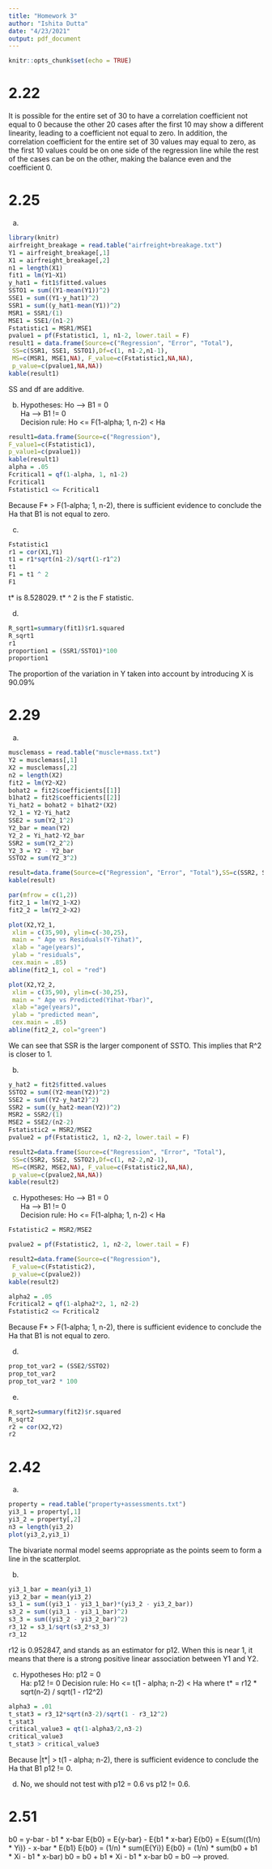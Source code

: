 ```yaml
---
title: "Homework 3"
author: "Ishita Dutta"
date: "4/23/2021"
output: pdf_document
---
```


```r
knitr::opts_chunk$set(echo = TRUE)
```

# 2.22
  It is possible for the entire set of 30 to have a correlation coefficient not equal to 0 because the other 20 cases after the first 10 may show a different linearity, leading to a coefficient not equal to zero.
  In addition, the correlation coefficient for the entire set of 30 values may equal to zero, as the first 10 values could be on one side of the regression line while the rest of the cases can be on the other, making the balance even and the coefficient 0.

# 2.25
a)
```r
library(knitr)
airfreight_breakage = read.table("airfreight+breakage.txt")
Y1 = airfreight_breakage[,1]
X1 = airfreight_breakage[,2]
n1 = length(X1)
fit1 = lm(Y1~X1)
y_hat1 = fit1$fitted.values
SSTO1 = sum((Y1-mean(Y1))^2)
SSE1 = sum((Y1-y_hat1)^2)
SSR1 = sum((y_hat1-mean(Y1))^2)
MSR1 = SSR1/(1)
MSE1 = SSE1/(n1-2)
Fstatistic1 = MSR1/MSE1
pvalue1 = pf(Fstatistic1, 1, n1-2, lower.tail = F)
result1 = data.frame(Source=c("Regression", "Error", "Total"),
 SS=c(SSR1, SSE1, SSTO1),Df=c(1, n1-2,n1-1),
 MS=c(MSR1, MSE1,NA), F_value=c(Fstatistic1,NA,NA),
 p_value=c(pvalue1,NA,NA))
kable(result1)
```
SS and df are additive.

b)
Hypotheses:	
Ho -->	B1	=	0	
Ha -->	B1	!=	0	
Decision	rule:
Ho <= F(1-alpha;	1,	n-2) < Ha
```r
result1=data.frame(Source=c("Regression"),
F_value1=c(Fstatistic1),
p_value1=c(pvalue1))
kable(result1)
alpha = .05
Fcritical1 = qf(1-alpha, 1, n1-2)
Fcritical1
Fstatistic1 <= Fcritical1
```
Because F* > F(1-alpha;	1,	n-2), there is sufficient evidence to conclude the Ha that B1 is not equal to zero.

c)
```r
Fstatistic1
r1 = cor(X1,Y1)
t1 = r1*sqrt(n1-2)/sqrt(1-r1^2)
t1
F1 = t1 ^ 2
F1
```
t* is	8.528029. t* ^ 2 is the F statistic.

d)
```r
R_sqrt1=summary(fit1)$r1.squared
R_sqrt1
r1
proportion1 = (SSR1/SSTO1)*100
proportion1
```
The proportion of the variation in Y taken into account by introducing X is 90.09%


# 2.29
a)
```r
musclemass = read.table("muscle+mass.txt")
Y2 = musclemass[,1]
X2 = musclemass[,2]
n2 = length(X2)
fit2 = lm(Y2~X2)
bohat2 = fit2$coefficients[[1]]
b1hat2 = fit2$coefficients[[2]]
Yi_hat2 = bohat2 + b1hat2*(X2)
Y2_1 = Y2-Yi_hat2
SSE2 = sum(Y2_1^2)
Y2_bar = mean(Y2)
Y2_2 = Yi_hat2-Y2_bar
SSR2 = sum(Y2_2^2)
Y2_3 = Y2 - Y2_bar
SSTO2 = sum(Y2_3^2)

result=data.frame(Source=c("Regression", "Error", "Total"),SS=c(SSR2, SSE2, SSTO2))
kable(result)

par(mfrow = c(1,2))
fit2_1 = lm(Y2_1~X2)
fit2_2 = lm(Y2_2~X2)

plot(X2,Y2_1,
 xlim = c(35,90), ylim=c(-30,25),
 main = " Age vs Residuals(Y-Yihat)",
 xlab = "age(years)",
 ylab = "residuals",
 cex.main = .85)
abline(fit2_1, col = "red")

plot(X2,Y2_2,
 xlim = c(35,90), ylim=c(-30,25),
 main = " Age vs Predicted(Yihat-Ybar)",
 xlab ="age(years)",
 ylab = "predicted mean",
 cex.main = .85)
abline(fit2_2, col="green")
```
We can see that SSR is the larger component of SSTO. This implies that R^2 is closer to 1.

b)
```r
y_hat2 = fit2$fitted.values
SSTO2 = sum((Y2-mean(Y2))^2)
SSE2 = sum((Y2-y_hat2)^2)
SSR2 = sum((y_hat2-mean(Y2))^2)
MSR2 = SSR2/(1)
MSE2 = SSE2/(n2-2)
Fstatistic2 = MSR2/MSE2
pvalue2 = pf(Fstatistic2, 1, n2-2, lower.tail = F)

result2=data.frame(Source=c("Regression", "Error", "Total"),
 SS=c(SSR2, SSE2, SSTO2),Df=c(1, n2-2,n2-1),
 MS=c(MSR2, MSE2,NA), F_value=c(Fstatistic2,NA,NA),
 p_value=c(pvalue2,NA,NA))
kable(result2)
```

c)
Hypotheses:	
Ho -->	B1	=	0	
Ha -->	B1	!=	0	
Decision	rule:
Ho <= F(1-alpha;	1,	n-2) < Ha
```r
Fstatistic2 = MSR2/MSE2

pvalue2 = pf(Fstatistic2, 1, n2-2, lower.tail = F)

result2=data.frame(Source=c("Regression"),
 F_value=c(Fstatistic2),
 p_value=c(pvalue2))
kable(result2)

alpha2 = .05
Fcritical2 = qf(1-alpha2*2, 1, n2-2)
Fstatistic2 <= Fcritical2
```
Because F* > F(1-alpha;	1,	n-2), there is sufficient evidence to conclude the Ha that B1 is not equal to zero.

d)
```r
prop_tot_var2 = (SSE2/SSTO2)
prop_tot_var2
prop_tot_var2 * 100
```

e)
```r
R_sqrt2=summary(fit2)$r.squared
R_sqrt2
r2 = cor(X2,Y2)
r2
```


# 2.42
a)
```r
property = read.table("property+assessments.txt")
yi3_1 = property[,1]
yi3_2 = property[,2]
n3 = length(yi3_2)
plot(yi3_2,yi3_1)
```
The	bivariate	normal	model	seems appropriate as the points seem to form a line in the scatterplot.

b)
```r
yi3_1_bar = mean(yi3_1)
yi3_2_bar = mean(yi3_2)
s3_1 = sum((yi3_1 - yi3_1_bar)*(yi3_2 - yi3_2_bar))
s3_2 = sum((yi3_1 - yi3_1_bar)^2)
s3_3 = sum((yi3_2 - yi3_2_bar)^2)
r3_12 = s3_1/sqrt(s3_2*s3_3)
r3_12
```
r12	is	0.952847, and stands as an estimator for p12. When this is near 1, it means that there is a strong positive linear association between Y1 and Y2.

c)
Hypotheses
Ho:	p12	=	0	
Ha:	p12	!= 0
Decision	rule:
Ho <= t(1	- alpha;	n-2) < Ha
where	t*	=	r12 * sqrt(n-2) / sqrt(1	- r12^2)
```r
alpha3 = .01
t_stat3 = r3_12*sqrt(n3-2)/sqrt(1 - r3_12^2)
t_stat3
critical_value3 = qt(1-alpha3/2,n3-2)
critical_value3
t_stat3 > critical_value3
```
Because |t*|	>	t(1	- alpha;	n-2), there is sufficient evidence to conclude the Ha that B1 p12	!=	0.

d)
No, we should not test with p12 = 0.6 vs p12 != 0.6.

# 2.51
b0 = y-bar - b1 * x-bar
E{b0} = E{y-bar} - E{b1 * x-bar}
E{b0} = E{sum((1/n) * Yi)} - x-bar * E{b1}
E{b0} = (1/n) * sum(E{Yi})
E{b0} = (1/n) * sum(b0 + b1 * Xi - b1 * x-bar)
b0 = b0 + b1 * Xi - b1 * x-bar
b0 = b0  --> proved.
